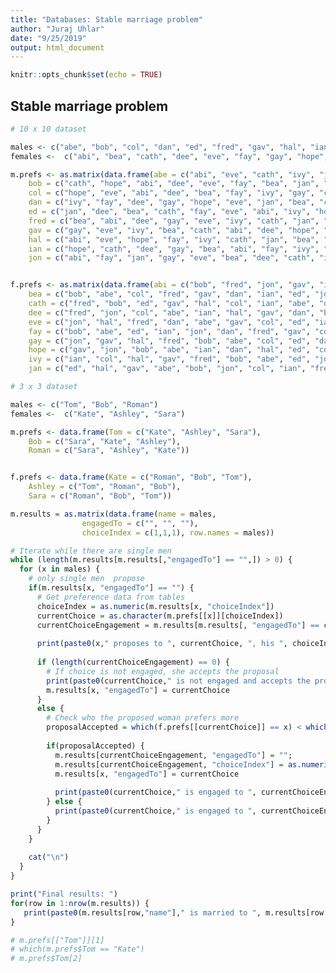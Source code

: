 ```yaml
---
title: "Databases: Stable marriage problem"
author: "Juraj Uhlar"
date: "9/25/2019"
output: html_document
---
```


```r
knitr::opts_chunk$set(echo = TRUE)
```

## Stable marriage problem


```r

# 10 x 10 dataset

males <- c("abe", "bob", "col", "dan", "ed", "fred", "gav", "hal", "ian", "jon")
females <-  c("abi", "bea", "cath", "dee", "eve", "fay", "gay", "hope", "ivy", "jan")

m.prefs <- as.matrix(data.frame(abe = c("abi", "eve", "cath", "ivy", "jan", "dee", "fay", "bea", "hope", "gay"),
    bob = c("cath", "hope", "abi", "dee", "eve", "fay", "bea", "jan", "ivy", "gay"),
    col = c("hope", "eve", "abi", "dee", "bea", "fay", "ivy", "gay", "cath", "jan"),
    dan = c("ivy", "fay", "dee", "gay", "hope", "eve", "jan", "bea", "cath", "abi"),
    ed = c("jan", "dee", "bea", "cath", "fay", "eve", "abi", "ivy", "hope", "gay"),
    fred = c("bea", "abi", "dee", "gay", "eve", "ivy", "cath", "jan", "hope", "fay"),
    gav = c("gay", "eve", "ivy", "bea", "cath", "abi", "dee", "hope", "jan", "fay"),
    hal = c("abi", "eve", "hope", "fay", "ivy", "cath", "jan", "bea", "gay", "dee"),
    ian = c("hope", "cath", "dee", "gay", "bea", "abi", "fay", "ivy", "jan", "eve"),
    jon = c("abi", "fay", "jan", "gay", "eve", "bea", "dee", "cath", "ivy", "hope")))


f.prefs <- as.matrix(data.frame(abi = c("bob", "fred", "jon", "gav", "ian", "abe", "dan", "ed", "col", "hal"),
    bea = c("bob", "abe", "col", "fred", "gav", "dan", "ian", "ed", "jon", "hal"),
    cath = c("fred", "bob", "ed", "gav", "hal", "col", "ian", "abe", "dan", "jon"),
    dee = c("fred", "jon", "col", "abe", "ian", "hal", "gav", "dan", "bob", "ed"),
    eve = c("jon", "hal", "fred", "dan", "abe", "gav", "col", "ed", "ian", "bob"),
    fay = c("bob", "abe", "ed", "ian", "jon", "dan", "fred", "gav", "col", "hal"),
    gay = c("jon", "gav", "hal", "fred", "bob", "abe", "col", "ed", "dan", "ian"),
    hope = c("gav", "jon", "bob", "abe", "ian", "dan", "hal", "ed", "col", "fred"),
    ivy = c("ian", "col", "hal", "gav", "fred", "bob", "abe", "ed", "jon", "dan"),
    jan = c("ed", "hal", "gav", "abe", "bob", "jon", "col", "ian", "fred", "dan")))
```




```r
# 3 x 3 dataset

males <- c("Tom", "Bob", "Roman")
females <-  c("Kate", "Ashley", "Sara")

m.prefs <- data.frame(Tom = c("Kate", "Ashley", "Sara"),
    Bob = c("Sara", "Kate", "Ashley"),
    Roman = c("Sara", "Ashley", "Kate"))


f.prefs <- data.frame(Kate = c("Roman", "Bob", "Tom"),
    Ashley = c("Tom", "Roman", "Bob"),
    Sara = c("Roman", "Bob", "Tom"))

```

```r

m.results = as.matrix(data.frame(name = males,
                engagedTo = c("", "", ""),
                choiceIndex = c(1,1,1), row.names = males))

# Iterate while there are single men
while (length(m.results[m.results[,"engagedTo"] == "",]) > 0) {
  for (x in males) {
    # only single men  propose
    if(m.results[x, "engagedTo"] == "") {
      # Get preference data from tables
      choiceIndex = as.numeric(m.results[x, "choiceIndex"])
      currentChoice = as.character(m.prefs[[x]][choiceIndex])
      currentChoiceEngagement = m.results[m.results[, "engagedTo"] == currentChoice,"name"]
      
      print(paste0(x," proposes to ", currentChoice, ", his ", choiceIndex, ". choice."))
  
      if (length(currentChoiceEngagement) == 0) {
        # If choice is not engaged, she accepts the proposal
        print(paste0(currentChoice," is not engaged and accepts the proposal from ", x, "."))
        m.results[x, "engagedTo"] = currentChoice
      }
      else {
        # Check who the proposed woman prefers more
        proposalAccepted = which(f.prefs[[currentChoice]] == x) < which(f.prefs[[currentChoice]] == currentChoiceEngagement)
  
        if(proposalAccepted) {
          m.results[currentChoiceEngagement, "engagedTo"] = "";
          m.results[currentChoiceEngagement, "choiceIndex"] = as.numeric(m.results[currentChoiceEngagement, "choiceIndex"]) + 1
          m.results[x, "engagedTo"] = currentChoice
          
          print(paste0(currentChoice," is engaged to ", currentChoiceEngagement, " but prefers ", x, " and accepts his proposal. ", currentChoiceEngagement, " is single again."))
        } else {
          print(paste0(currentChoice," is engaged to ", currentChoiceEngagement, "and rejects", x, "."))
        }
      }
    }
    
    cat("\n")
  }
}

print("Final results: ")
for(row in 1:nrow(m.results)) {
   print(paste0(m.results[row,"name"]," is married to ", m.results[row, "engagedTo"],", his ", m.results[row, "choiceIndex"],". choice."))
}

# m.prefs[["Tom"]][1]
# which(m.prefs$Tom == "Kate")
# m.prefs$Tom[2]
```


